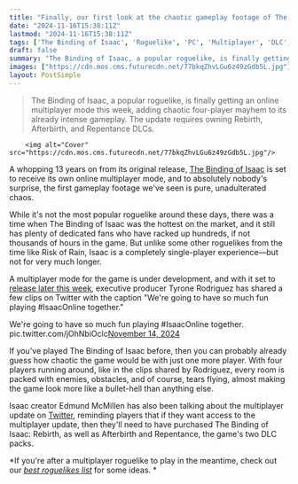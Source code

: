 ```yaml
---
title: "Finally, our first look at the chaotic gameplay footage of The Binding of Isaac multiplayer, the online update we've been waiting a decade for"
date: "2024-11-16T15:38:11Z"
lastmod: "2024-11-16T15:38:11Z"
tags: ['The Binding of Isaac', 'Roguelike', 'PC', 'Multiplayer', 'DLC', 'Rebirth', 'Afterbirth', 'Repentance']
draft: false
summary: "The Binding of Isaac, a popular roguelike, is finally getting an online multiplayer mode this week, adding chaotic four-player mayhem to its already intense gameplay.  The update requires owning Rebirth, Afterbirth, and Repentance DLCs."
images: ["https://cdn.mos.cms.futurecdn.net/77bkqZhvLGu6z49zGdb5L.jpg"]
layout: PostSimple
---
```

> The Binding of Isaac, a popular roguelike, is finally getting an online multiplayer mode this week, adding chaotic four-player mayhem to its already intense gameplay.  The update requires owning Rebirth, Afterbirth, and Repentance DLCs.


        <img alt="Cover" src="https://cdn.mos.cms.futurecdn.net/77bkqZhvLGu6z49zGdb5L.jpg"/>
        
A whopping 13 years on from its original release, [The Binding of Isaac](https://www.gamesradar.com/the-binding-of-isaac/) is set to receive its own online multiplayer mode, and to absolutely nobody's surprise, the first gameplay footage we've seen is pure, unadulterated chaos.

While it's not the most popular roguelike around these days, there was a time when The Binding of Isaac was the hottest on the market, and it still has plenty of dedicated fans who have racked up hundreds, if not thousands of hours in the game. But unlike some other roguelikes from the time like Risk of Rain, Isaac is a completely single-player experience—but not for very much longer.

A multiplayer mode for the game is under development, and with it set to [release later this week](https://www.gamesradar.com/games/roguelike/as-the-binding-of-isaacs-multiplayer-update-gets-a-release-date-the-roguelikes-legendary-creator-drops-a-sly-roast-of-the-entire-community/), executive producer Tyrone Rodriguez has shared a few clips on Twitter with the caption "We're going to have so much fun playing #IsaacOnline together."

We're going to have so much fun playing #IsaacOnline together. pic.twitter.com/jOhNbiOclc[November 14, 2024](https://twitter.com/tyronerodriguez/status/1857179427115057565)

If you've played The Binding of Isaac before, then you can probably already guess how chaotic the game would be with just one more player. With four players running around, like in the clips shared by Rodriguez, every room is packed with enemies, obstacles, and of course, tears flying, almost making the game look more like a bullet-hell than anything else.

Isaac creator Edmund McMillen has also been talking about the multiplayer update on [Twitter](https://x.com/edmundmcmillen/status/1854195755617272156), reminding players that if they want access to the multiplayer update, then they'll need to have purchased The Binding of Isaac: Rebirth, as well as Afterbirth and Repentance, the game's two DLC packs. 

*If you're after a multiplayer roguelike to play in the meantime, check out our *[<em>best roguelikes list</em>](https://www.gamesradar.com/best-roguelikes-roguelites/)* for some ideas. *
        